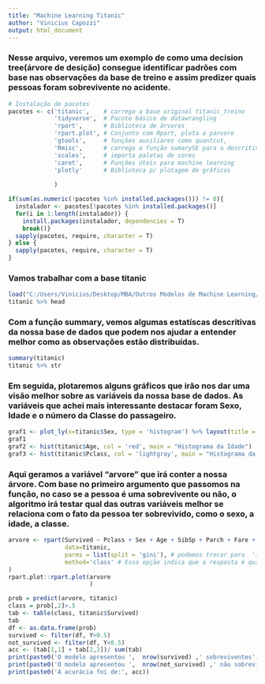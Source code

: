 ---
title: "Machine Learning Titanic"
author: "Vinicius Capozzi"
output: html_document
---
### Nesse arquivo, veremos um exemplo de como uma decision tree(árvore de desição) consegue identificar padrões com base nas observações da base de treino e assim predizer quais pessoas foram sobrevivente no acidente.
```{r, message=FALSE, warning=FALSE}
# Instalação de pacotes
pacotes <- c('titanic',    # carrega a base original titanic_treino 
             'tidyverse',  # Pacote básico de datawrangling
             'rpart',      # Biblioteca de árvores
             'rpart.plot', # Conjunto com Rpart, plota a parvore
             'gtools',     # funções auxiliares como quantcut,
             'Rmisc',      # carrega a função sumarySE para a descritiva
             'scales',     # importa paletas de cores
             'caret',      # Funções úteis para machine learning
             'plotly'      # Biblioteca p/ plotagem de gráficos
             
             )

if(sum(as.numeric(!pacotes %in% installed.packages())) != 0){
  instalador <- pacotes[!pacotes %in% installed.packages()]
  for(i in 1:length(instalador)) {
    install.packages(instalador, dependencies = T)
    break()}
  sapply(pacotes, require, character = T) 
} else {
  sapply(pacotes, require, character = T) 
}

```

### Vamos trabalhar com a base titanic


```{r}
load("C:/Users/Vinicius/Desktop/MBA/Outros Modelos de Machine Learning/.RData")
titanic %>% head

```
### Com a função summary, vemos algumas estatíscas descritivas da nossa base de dados que podem nos ajudar a entender melhor como as observações estão distribuídas. 
```{r}
summary(titanic)
titanic %>% str
```
### Em seguida, plotaremos alguns gráficos que irão nos dar uma visão melhor sobre as variáveis da nossa base de dados. As variáveis que achei mais interessante destacar foram Sexo, Idade e o número da Classe do passageiro.
```{r}
graf1 <- plot_ly(x=titanic$Sex, type = 'histogram') %>% layout(title = 'Sexo')
graf1
graf2 <- hist(titanic$Age, col = 'red', main = "Histograma da Idade")
graf3 <- hist(titanic$Pclass, col = 'lightgray', main = "Histograma da Classe")


```

### Aqui geramos a variável "arvore" que irá conter a nossa árvore. Com base no primeiro argumento que passomos na função, no caso se a pessoa é uma sobrevivente ou não, o algoritmo irá testar qual das outras variáveis melhor se relaciona com o fato da pessoa ter sobrevivido, como o sexo, a idade, a classe. 
```{r}
arvore <- rpart(Survived ~ Pclass + Sex + Age + SibSp + Parch + Fare + Embarked,
                data=titanic,
                parms = list(split = 'gini'), # podemos trocar para  'information'
                method='class' # Essa opção indica que a resposta é qualitativa
)
rpart.plot::rpart.plot(arvore
                       )
```
```{r}
prob = predict(arvore, titanic)
class = prob[,2]>.5
tab <- table(class, titanic$Survived)
tab
df <- as.data.frame(prob)
survived <- filter(df, Y>0.5)
not_survived <- filter(df, Y<0.5)
acc <- (tab[1,1] + tab[2,2])/ sum(tab)
print(paste0('O modelo apresentou ',  nrow(survived) ,' sobreviventes'))
print(paste0('O modelo apresentou ',  nrow(not_survived) ,' não sobreviventes'))
print(paste0('A acurácia foi de:', acc))

```

